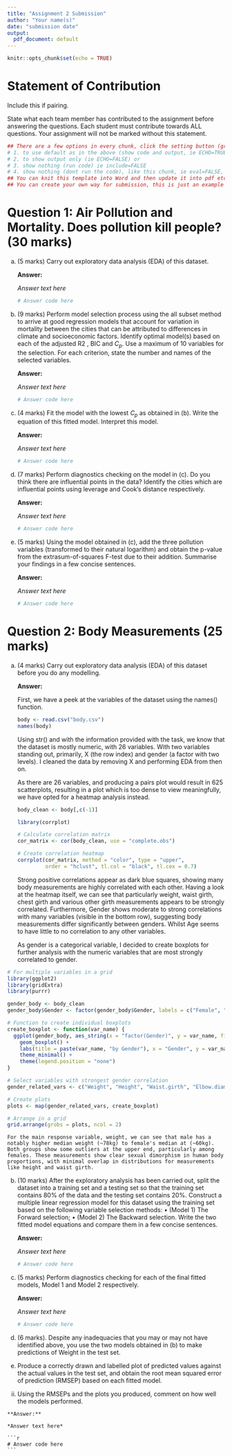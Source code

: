 ```yaml
---
title: "Assignment 2 Submission"
author: "Your name(s)"
date: "submission date"
output:
  pdf_document: default
---
```


```r
knitr::opts_chunk$set(echo = TRUE)
```

# Statement of Contribution

Include this if pairing.

State what each team member has contributed to the assignment before answering the questions. Each student must contribute towards ALL questions. Your assignment will not be marked without this statement.

```r
## There are a few options in every chunk, click the setting button (greyed) near the triangle:
# 1. to use default as in the above (show code and output, ie ECHO=TRUE) or 
# 2. to show output only (ie ECHO=FALSE) or
# 3. show nothing (run code) ie include=FALSE
# 4. show nothing (dont run the code), like this chunk, ie eval=FALSE, include=FALSE
## You can knit this template into Word and then update it into pdf etc..
## You can create your own way for submission, this is just an example if you are going to use Rmd.
```

# Question 1: Air Pollution and Mortality. Does pollution kill people? (30 marks)

(a) (5 marks) Carry out exploratory data analysis (EDA) of this dataset.

    **Answer:**

    *Answer text here*

    ```r
    # Answer code here
    ```

(b) (9 marks) Perform model selection process using the all subset method to arrive at good regression models that account for variation in mortality between the cities that can be attributed to differences in climate and socioeconomic factors. Identify optimal model(s) based on each of the adjusted R2 , BIC and $C_p$. Use a maximum of 10 variables for the selection. For each criterion, state the number and names of the selected variables.

    **Answer:**

    *Answer text here*

    ```r
    # Answer code here
    ```

(c) (4 marks) Fit the model with the lowest $C_p$ as obtained in (b). Write the equation of this fitted model. Interpret this model.

    **Answer:**

    *Answer text here*

    ```r
    # Answer code here
    ```

(d) (7 marks) Perform diagnostics checking on the model in (c). Do you think there are influential points in the data? Identify the cities which are influential points using leverage and Cook’s distance respectively.

    **Answer:**

    *Answer text here*

    ```r
    # Answer code here
    ```

(e) (5 marks) Using the model obtained in (c), add the three pollution variables (transformed to their natural logarithm) and obtain the p-value from the extrasum-of-squares F-test due to their addition. Summarise your findings in a few concise sentences.

    **Answer:**

    *Answer text here*

    ```r
    # Answer code here
    ```

# Question 2: Body Measurements (25 marks)

(a) (4 marks) Carry out exploratory data analysis (EDA) of this dataset before you do any modelling.

    **Answer:**
    
    First, we have a peek at the variables of the dataset using the names() function.
    ```r
    body <- read.csv("body.csv")
    names(body)
    
    ```
    
    Using str() and with the information provided with the task, we know that the dataset is mostly numeric, with 26 variables. With two variables standing out, primarily, X (the row index) and gender (a factor with two levels). I cleaned the data by removing X and performing EDA from then on.
    
    As there are 26 variables, and producing a pairs plot would result in 625 scatterplots, resulting in a plot which is too dense to view meaningfully, we have opted for a heatmap analysis instead.
    ```r
    body_clean <- body[,c(-1)]
    
    library(corrplot)
    
    # Calculate correlation matrix
    cor_matrix <- cor(body_clean, use = "complete.obs")
    
    # Create correlation heatmap
    corrplot(cor_matrix, method = "color", type = "upper", 
             order = "hclust", tl.col = "black", tl.cex = 0.7) 
    ```
    Strong positive correlations appear as dark blue squares, showing many body measurements are highly correlated with each other. Having a look at the heatmap itself, we can see that particularly weight, waist girth, chest girth and various other girth measurements appears to be strongly correlated. Furthermore, Gender shows moderate to strong correlations with many variables (visible in the bottom row), suggesting body measurements differ significantly between genders. Whilst Age seems to have little to no correlation to any other variables.
    
    As gender is a categorical variable, I decided to create boxplots for further analysis with the numeric variables that are most strongly correlated to gender.
    
```r
# For multiple variables in a grid
library(ggplot2)
library(gridExtra)
library(purrr)

gender_body <- body_clean
gender_body$Gender <- factor(gender_body$Gender, labels = c("Female", "Male"))

# Function to create individual boxplots
create_boxplot <- function(var_name) {
  ggplot(gender_body, aes_string(x = "factor(Gender)", y = var_name, fill = "factor(Gender)")) +
    geom_boxplot() +
    labs(title = paste(var_name, "by Gender"), x = "Gender", y = var_name) +
    theme_minimal() +
    theme(legend.position = "none")
}

# Select variables with strongest gender correlation
gender_related_vars <- c("Weight", "Height", "Waist.girth", "Elbow.diameter")

# Create plots
plots <- map(gender_related_vars, create_boxplot)

# Arrange in a grid
grid.arrange(grobs = plots, ncol = 2)
```

    For the main response variable, weight, we can see that male has a notably higher median weight (~78kg) to female's median at (~60kg). Both groups show some outliers at the upper end, particularly among females. These measurements show clear sexual dimorphism in human body proportions, with minimal overlap in distributions for measurements like height and waist girth. 

(b) (10 marks) After the exploratory analysis has been carried out, split the dataset into a training set and a testing set so that the training set contains 80% of the data and the testing set contains 20%. Construct a multiple linear regression model for this dataset using the training set based on the following variable selection methods: • (Model 1) The Forward selection; • (Model 2) The Backward selection. Write the two fitted model equations and compare them in a few concise sentences.

    **Answer:**

    *Answer text here*

    ```r
    # Answer code here
    ```

(c) (5 marks) Perform diagnostics checking for each of the final fitted models, Model 1 and Model 2 respectively.

    **Answer:**

    *Answer text here*

    ```r
    # Answer code here
    ```

(d) (6 marks). Despite any inadequacies that you may or may not have identified above, you use the two models obtained in (b) to make predictions of Weight in the test set.

(e) Produce a correctly drawn and labelled plot of predicted values against the actual values in the test set, and obtain the root mean squared error of prediction (RMSEP) based on each fitted model.

<!-- -->

(ii) Using the RMSEPs and the plots you produced, comment on how well the models performed.

````         
**Answer:**

*Answer text here*

```r
# Answer code here
```
````
